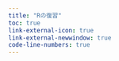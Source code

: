 ```yaml
---
title: "Rの復習"
toc: true
link-external-icon: true
link-external-newwindow: true
code-line-numbers: true
---
```


